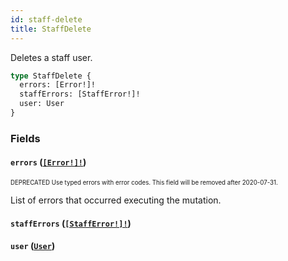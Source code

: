 ```yaml
---
id: staff-delete
title: StaffDelete
---
```


Deletes a staff user.

```graphql
type StaffDelete {
  errors: [Error!]!
  staffErrors: [StaffError!]!
  user: User
}
```

### Fields

#### `errors` ([`[Error!]!`](/api-reference/objects/error.mdx))

<sub><sup><span className="deprecatedTag">DEPRECATED</span> Use typed errors with error codes. This field will be removed after 2020-07-31.</sup></sub>

List of errors that occurred executing the mutation.

#### `staffErrors` ([`[StaffError!]!`](/api-reference/objects/staff-error.mdx))

#### `user` ([`User`](/api-reference/objects/user.mdx))
